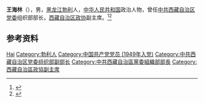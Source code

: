 {{Otheruses|other=名为王海林的其他人物|王海林}}

'''王海林'''（{{bd|1930年|10月|2014年|catIdx=Wang}}），男，[[黑龙江|黑龙江]][[勃利县|勃利]]人，[[中华人民共和国|中华人民共和国]]政治人物，曾任[[中共西藏自治区党委|中共西藏自治区党委]]组织部部长，[[西藏自治区政协|西藏自治区政协]]副主席。<ref>{{cite book|title=中囯人名大辞典·现任党政军领导人物卷|author=廖盖隆等编|year=1990|publisher=上海辞书出版社|location=上海|page=}}</ref><ref>{{Cite book|title=中华人民共和国职官志|author=何虎生, 李耀东, 向常福主编|publisher=中国社会出版社|year=2003|isbn=9787800883934|location=北京|pages=}}</ref>

== 参考资料 ==
{{reflist}}

{{中国人物小作品}}

{{Authority control}}
{{DEFAULTSORT:Wang王}}
[[Category:王姓|Hai]]
[[Category:勃利人|Category:勃利人]]
[[Category:中国共产党党员_(1949年入党)|Category:中国共产党党员 (1949年入党)]]
[[Category:中共西藏自治区党委组织部副部长|Category:中共西藏自治区党委组织部副部长]]
[[Category:中共西藏自治區黨委組織部部長|Category:中共西藏自治區黨委組織部部長]]
[[Category:西藏自治區政協副主席|Category:西藏自治區政協副主席]]